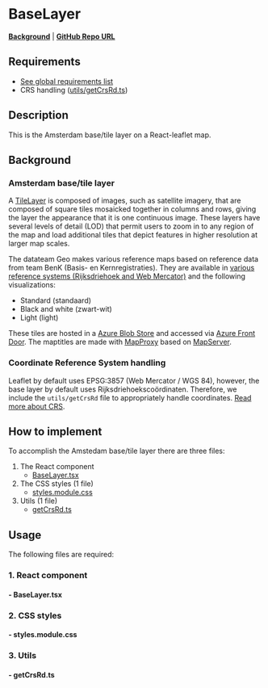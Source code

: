 
<Meta of={BaseLayerStories} />

# BaseLayer

**[Background](../?path=/docs/leaflet-layers--docs#tilelayer)** | **<a href="https://github.com/Amsterdam/ee-react-map-demos/tree/main/src/pages/ReactLeaflet/BaseLayer" target="_blank">GitHub Repo URL</a>**

## Requirements

- [See global requirements list](../?path=/docs/global-requirements--docs)
- CRS handling ([utils/getCrsRd.ts](#1-getcrsrdts))

## Description

This is the Amsterdam base/tile layer on a React-leaflet map.

## Background

### Amsterdam base/tile layer

A <a href="https://leafletjs.com/reference.html#tilelayer" target="_blank">TileLayer</a> is composed of images, such as satellite imagery, that are composed of square tiles mosaicked together in columns and rows, giving the layer the appearance that it is one continuous image. These layers have several levels of detail (LOD) that permit users to zoom in to any region of the map and load additional tiles that depict features in higher resolution at larger map scales.

The datateam Geo makes various reference maps based on reference data from team BenK (Basis- en Kernregistraties). They are available in [various reference systems (Rijksdriehoek and Web Mercator)](../?path=/docs/coordinate-reference-systems-crs--docs) and the following visualizations:

- Standard (standaard)
- Black and white (zwart-wit)
- Light (light)

These tiles are hosted in a <a href="https://azure.microsoft.com/en-us/products/storage/blobs" target="_blank">Azure Blob Store</a> and accessed via <a href="https://azure.microsoft.com/nl-nl/products/frontdoor" target="_blank">Azure Front Door</a>. The maptitles are made with <a href="https://github.com/Amsterdam/mapproxy" target="_blank">MapProxy</a> based on <a href="https://github.com/Amsterdam/mapserver" target="_blank">MapServer</a>.

### Coordinate Reference System handling

Leaflet by default uses EPSG:3857 (Web Mercator / WGS 84), however, the base layer by default uses Rijksdriehoekscoördinaten. Therefore, we include the `utils/getCrsRd` file to appropriately handle coordinates. [Read more about CRS](#1-getcrsrdts).

## How to implement

To accomplish the Amstedam base/tile layer there are three files:
1. The React component
    * [BaseLayer.tsx](#--baselayertsx)
2. The CSS styles (1 file)
    * [styles.module.css](#--stylesmodulecss)
3. Utils (1 file)
    * [getCrsRd.ts](#--getcrsrdts)

## Usage

The following files are required:

### 1. React component

#### - BaseLayer.tsx

<Source code={BaseLayer} />

### 2. CSS styles

#### - styles.module.css

<Source code={styles} />

### 3. Utils

#### - getCrsRd.ts

<Source code={getCrsRd} />
